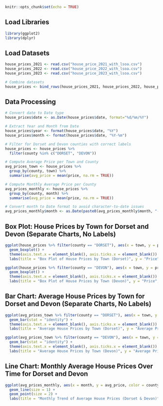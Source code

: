 

```{r setup, include=FALSE}
knitr::opts_chunk$set(echo = TRUE)
```

## Load Libraries
```{r}
library(ggplot2)
library(dplyr)
```

## Load Datasets
```{r}
house_prices_2021 <- read.csv("house_price_2021_with_lsoa.csv")
house_prices_2022 <- read.csv("house_price_2022_with_lsoa.csv")
house_prices_2023 <- read.csv("house_price_2023_with_lsoa.csv")

# Combine datasets
house_prices <- bind_rows(house_prices_2021, house_prices_2022, house_prices_2023)
```

## Data Processing
```{r}
# Convert date to Date type
house_prices$date <- as.Date(house_prices$date, format="%d/%m/%Y")

# Extract Year and Month from Date
house_prices$year <- format(house_prices$date, "%Y")
house_prices$month <- format(house_prices$date, "%Y-%m")

# Filter for Dorset and Devon counties with correct labels
house_prices <- house_prices %>%
  filter(county %in% c("DORSET", "DEVON"))

# Compute Average Price per Town and County
avg_prices_town <- house_prices %>%
  group_by(county, town) %>%
  summarise(avg_price = mean(price, na.rm = TRUE))

# Compute Monthly Average Price per County
avg_prices_monthly <- house_prices %>%
  group_by(county, month) %>%
  summarise(avg_price = mean(price, na.rm = TRUE))

# Convert month to Date format to avoid character-to-date issues
avg_prices_monthly$month <- as.Date(paste0(avg_prices_monthly$month, "-01"))
```

## Box Plot: House Prices by Town for Dorset and Devon (Separate Charts, No Labels)
```{r}
ggplot(house_prices %>% filter(county == "DORSET"), aes(x = town, y = price, fill = town)) +
  geom_boxplot() +
  theme(axis.text.x = element_blank(), axis.ticks.x = element_blank()) +
  labs(title = "Box Plot of House Prices by Town (Dorset)", y = "Price", x = "Town")

ggplot(house_prices %>% filter(county == "DEVON"), aes(x = town, y = price, fill = town)) +
  geom_boxplot() +
  theme(axis.text.x = element_blank(), axis.ticks.x = element_blank()) +
  labs(title = "Box Plot of House Prices by Town (Devon)", y = "Price", x = "Town")
```

## Bar Chart: Average House Prices by Town for Dorset and Devon (Separate Charts, No Labels)
```{r}
ggplot(avg_prices_town %>% filter(county == "DORSET"), aes(x = town, y = avg_price, fill = town)) +
  geom_bar(stat = "identity") +
  theme(axis.text.x = element_blank(), axis.ticks.x = element_blank()) +
  labs(title = "Average House Prices by Town (Dorset)", y = "Average Price", x = "Town")

ggplot(avg_prices_town %>% filter(county == "DEVON"), aes(x = town, y = avg_price, fill = town)) +
  geom_bar(stat = "identity") +
  theme(axis.text.x = element_blank(), axis.ticks.x = element_blank()) +
  labs(title = "Average House Prices by Town (Devon)", y = "Average Price", x = "Town")
```

## Line Chart: Monthly Average House Prices Over Time for Dorset and Devon
```{r}
ggplot(avg_prices_monthly, aes(x = month, y = avg_price, color = county, group = county)) +
  geom_line(size = 1) +
  geom_point(size = 2) +
  labs(title = "Monthly Trend of Average House Prices (Dorset & Devon)", x = "Month", y = "Average Price")
```
